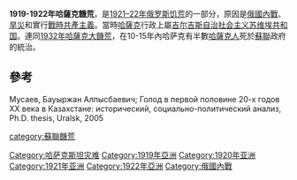 '''1919-1922年哈薩克饑荒'''，是[[1921–22年俄罗斯饥荒|1921–22年俄罗斯饥荒]]的一部分，原因是[[俄國內戰|俄國內戰]]、[[旱災|旱災]]和實行[[戰時共產主義|戰時共產主義]]。當時[[哈薩克|哈薩克]]行政上屬[[吉尔吉斯自治社会主义苏维埃共和国_(1920年－1925年)|吉尔吉斯自治社会主义苏维埃共和国]]。連同[[1932年哈萨克斯坦大饥荒|1932年哈薩克大饑荒]]，在10-15年內哈萨克有半數[[哈薩克人|哈薩克人]]死於[[蘇聯|蘇聯]]政府的統治。

==參考==
Мусаев, Бауыржан Алпысбаевич; Голод в первой половине 20-х годов ХХ века в Казахстане: исторический, социально-политический анализ, Ph.D. thesis, Uralsk, 2005

[[category:蘇聯饑荒|category:蘇聯饑荒]]
[[Category:哈萨克斯坦灾难|Category:哈萨克斯坦灾难]]
[[Category:1919年亞洲|Category:1919年亞洲]]
[[Category:1920年亚洲|Category:1920年亚洲]]
[[Category:1921年亚洲|Category:1921年亚洲]]
[[Category:1922年亞洲|Category:1922年亞洲]]
[[Category:俄國內戰|Category:俄國內戰]]
